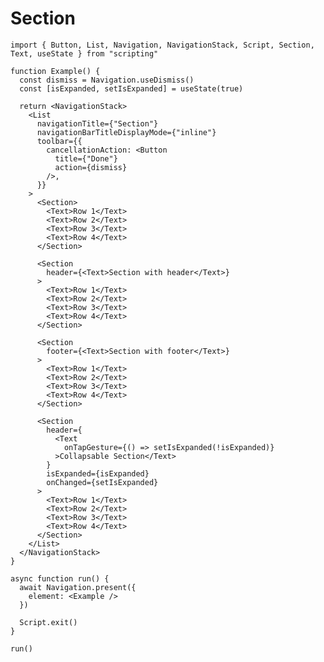 # Section 

```tsx
import { Button, List, Navigation, NavigationStack, Script, Section, Text, useState } from "scripting"

function Example() {
  const dismiss = Navigation.useDismiss()
  const [isExpanded, setIsExpanded] = useState(true)

  return <NavigationStack>
    <List
      navigationTitle={"Section"}
      navigationBarTitleDisplayMode={"inline"}
      toolbar={{
        cancellationAction: <Button
          title={"Done"}
          action={dismiss}
        />,
      }}
    >
      <Section>
        <Text>Row 1</Text>
        <Text>Row 2</Text>
        <Text>Row 3</Text>
        <Text>Row 4</Text>
      </Section>

      <Section
        header={<Text>Section with header</Text>}
      >
        <Text>Row 1</Text>
        <Text>Row 2</Text>
        <Text>Row 3</Text>
        <Text>Row 4</Text>
      </Section>

      <Section
        footer={<Text>Section with footer</Text>}
      >
        <Text>Row 1</Text>
        <Text>Row 2</Text>
        <Text>Row 3</Text>
        <Text>Row 4</Text>
      </Section>

      <Section
        header={
          <Text
            onTapGesture={() => setIsExpanded(!isExpanded)}
          >Collapsable Section</Text>
        }
        isExpanded={isExpanded}
        onChanged={setIsExpanded}
      >
        <Text>Row 1</Text>
        <Text>Row 2</Text>
        <Text>Row 3</Text>
        <Text>Row 4</Text>
      </Section>
    </List>
  </NavigationStack>
}

async function run() {
  await Navigation.present({
    element: <Example />
  })

  Script.exit()
}

run()

```